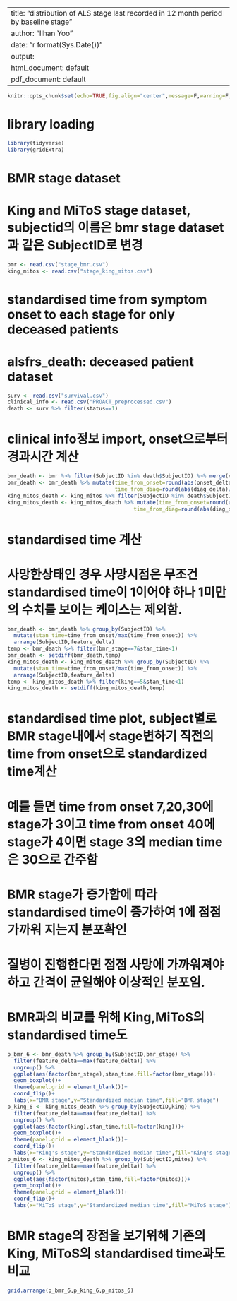 ---
titie: "distribution of ALS stage last recorded in 12 month period by baseline stage"
author: "Ilhan Yoo"
date: "r format(Sys.Date())"
output:
  html_document: default
  pdf_document: default
 ---
 
```{r setup, include=FALSE}
knitr::opts_chunk$set(echo=TRUE,fig.align="center",message=F,warning=F,dpi=300,dev="tiff")
```



# library loading
```{r}
library(tidyverse)
library(gridExtra)
```



# BMR stage dataset
# King and MiToS stage dataset, subjectid의 이름은 bmr stage dataset과 같은 SubjectID로 변경 
```{r}
bmr <- read.csv("stage_bmr.csv")
king_mitos <- read.csv("stage_king_mitos.csv")
```



# standardised time from symptom onset to each stage for only deceased patients 
# alsfrs_death: deceased patient dataset
```{r}
surv <- read.csv("survival.csv")
clinical_info <- read.csv("PROACT_preprocessed.csv")
death <- surv %>% filter(status==1)
```



# clinical info정보 import, onset으로부터 경과시간 계산 
```{r}
bmr_death <- bmr %>% filter(SubjectID %in% death$SubjectID) %>% merge(clinical_info, all.x = T, by="SubjectID")
bmr_death <- bmr_death %>% mutate(time_from_onset=round(abs(onset_delta)/30,2)+feature_delta,
                                  time_from_diag=round(abs(diag_delta)/30,2)+feature_delta)
king_mitos_death <- king_mitos %>% filter(SubjectID %in% death$SubjectID) %>% merge(clinical_info, all.x = T, by="SubjectID")
king_mitos_death <- king_mitos_death %>% mutate(time_from_onset=round(abs(onset_delta)/30,2)+feature_delta,
                                        time_from_diag=round(abs(diag_delta)/30,2)+feature_delta)
```



# standardised time 계산
# 사망한상태인 경우 사망시점은 무조건 standardised time이 1이어야 하나 1미만의 수치를 보이는 케이스는 제외함.
```{r}
bmr_death <- bmr_death %>% group_by(SubjectID) %>% 
  mutate(stan_time=time_from_onset/max(time_from_onset)) %>% 
  arrange(SubjectID,feature_delta)
temp <- bmr_death %>% filter(bmr_stage==7&stan_time<1)
bmr_death <- setdiff(bmr_death,temp)
king_mitos_death <- king_mitos_death %>% group_by(SubjectID) %>% 
  mutate(stan_time=time_from_onset/max(time_from_onset)) %>% 
  arrange(SubjectID,feature_delta)
temp <- king_mitos_death %>% filter(king==5&stan_time<1)
king_mitos_death <- setdiff(king_mitos_death,temp)
```



# standardised time plot, subject별로 BMR stage내에서 stage변하기 직전의 time from onset으로 standardized time계산
# 예를 들면 time from onset 7,20,30에 stage가 3이고 time from onset 40에 stage가 4이면 stage 3의 median time은 30으로 간주함
# BMR stage가 증가함에 따라 standardised time이 증가하여 1에 점점 가까워 지는지 분포확인
# 질병이 진행한다면 점점 사망에 가까워져야 하고 간격이 균일해야  이상적인 분포임.
# BMR과의 비교를 위해 King,MiToS의 standardised time도 
```{r}
p_bmr_6 <- bmr_death %>% group_by(SubjectID,bmr_stage) %>% 
  filter(feature_delta==max(feature_delta)) %>% 
  ungroup() %>% 
  ggplot(aes(factor(bmr_stage),stan_time,fill=factor(bmr_stage)))+
  geom_boxplot()+
  theme(panel.grid = element_blank())+
  coord_flip()+
  labs(x="BMR stage",y="Standardized median time",fill="BMR stage")
p_king_6 <- king_mitos_death %>% group_by(SubjectID,king) %>% 
  filter(feature_delta==max(feature_delta)) %>% 
  ungroup() %>% 
  ggplot(aes(factor(king),stan_time,fill=factor(king)))+
  geom_boxplot()+
  theme(panel.grid = element_blank())+
  coord_flip()+
  labs(x="King's stage",y="Standardized median time",fill="King's stage")
p_mitos_6 <- king_mitos_death %>% group_by(SubjectID,mitos) %>% 
  filter(feature_delta==max(feature_delta)) %>% 
  ungroup() %>% 
  ggplot(aes(factor(mitos),stan_time,fill=factor(mitos)))+
  geom_boxplot()+
  theme(panel.grid = element_blank())+
  coord_flip()+
  labs(x="MiToS stage",y="Standardized median time",fill="MiToS stage")
```

# BMR stage의 장점을 보기위해 기존의 King, MiToS의 standardised time과도 비교
```{r fig.height=10}
grid.arrange(p_bmr_6,p_king_6,p_mitos_6)
```
